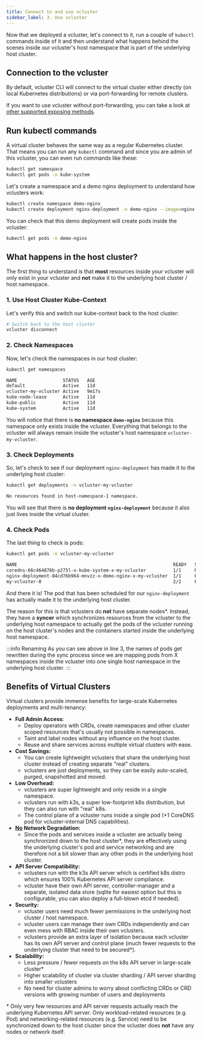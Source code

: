 ```yaml
---
title: Connect to and use vcluster
sidebar_label: 3. Use vcluster
---
```


Now that we deployed a vcluster, let's connect to it, run a couple of `kubectl` commands inside of it and then understand what happens behind the scenes inside our vcluster's host namespace that is part of the underlying host cluster.

## Connection to the vcluster

By default, vcluster CLI will connect to the virtual cluster either directly (on local Kubernetes distributions) or via port-forwarding for remote clusters.

If you want to use vcluster without port-forwarding, you can take a look at [other supported exposing methods](../operator/external-access.mdx).

## Run kubectl commands

A virtual cluster behaves the same way as a regular Kubernetes cluster. That means you can run any `kubectl` command and since you are admin of this vcluster, you can even run commands like these:
```bash
kubectl get namespace
kubectl get pods -n kube-system
```

Let's create a namespace and a demo nginx deployment to understand how vclusters work:
```bash
kubectl create namespace demo-nginx
kubectl create deployment nginx-deployment -n demo-nginx --image=nginx
```

You can check that this demo deployment will create pods inside the vcluster:
```bash
kubectl get pods -n demo-nginx
```

## What happens in the host cluster?
The first thing to understand is that **most** resources inside your vcluster will only exist in your vcluster and **not** make it to the underlying host cluster / host namespace.

### 1. Use Host Cluster Kube-Context
Let's verify this and switch our kube-context back to the host cluster:
```bash
# Switch back to the host cluster
vcluster disconnect
```

### 2. Check Namespaces
Now, let's check the namespaces in our host cluster:
```bash
kubectl get namespaces
```
```bash {3}
NAME                 STATUS   AGE
default              Active   11d
vcluster-my-vcluster Active   9m17s
kube-node-lease      Active   11d
kube-public          Active   11d
kube-system          Active   11d
```
You will notice that there is **no namespace `demo-nginx`** because this namespace only exists inside the vcluster. Everything that belongs to the vcluster will always remain inside the vcluster's host namespace `vcluster-my-vcluster`.

### 3. Check Deployments
So, let's check to see if our deployment `nginx-deployment` has made it to the underlying host cluster:
```bash
kubectl get deployments -n vcluster-my-vcluster
```
```bash
No resources found in host-namespace-1 namespace.
```

You will see that there is **no deployment `nginx-deployment`** because it also just lives inside the virtual cluster.

### 4. Check Pods
The last thing to check is pods:
```bash
kubectl get pods -n vcluster-my-vcluster
```

```bash {3}
NAME                                                          READY   STATUS    RESTARTS   AGE
coredns-66c464876b-p275l-x-kube-system-x-my-vcluster          1/1     Running   0          14m
nginx-deployment-84cd76b964-mnvzz-x-demo-nginx-x-my-vcluster  1/1     Running   0          10m
my-vcluster-0                                                 2/2     Running   0          14m
```

And there it is! The pod that has been scheduled for our `nginx-deployment` has actually made it to the underlying host cluster.

The reason for this is that vclusters do **not** have separate nodes\*. Instead, they have a **syncer** which synchronizes resources from the vcluster to the underlying host namespace to actually get the pods of the vcluster running on the host cluster's nodes and the containers started inside the underlying host namespace.

:::info Renaming
As you can see above in line 3, the names of pods get rewritten during the sync process since we are mapping pods from X namespaces inside the vcluster into one single host namespace in the underlying host cluster.
:::

## Benefits of Virtual Clusters
Virtual clusters provide immense benefits for large-scale Kubernetes deployments and multi-tenancy:
- **Full Admin Access**:
    - Deploy operators with CRDs, create namespaces and other cluster scoped resources that's usually not possible in namespaces.
    - Taint and label nodes without any influence on the host cluster.
    - Reuse and share services across multiple virtual clusters with ease.
- **Cost Savings:**
    - You can create lightweight vclusters that share the underlying host cluster instead of creating separate "real" clusters.
    - vclusters are just deployments, so they can be easily auto-scaled, purged, snapshotted and moved.
- **Low Overhead:**
    - vclusters are super lightweight and only reside in a single namespace.
    - vclusters run with k3s, a super low-footprint k8s distribution, but they can also run with "real" k8s.
    - The control plane of a vcluster runs inside a single pod (+1 CoreDNS pod for vcluster-internal DNS capabilities).
- **<u>No</u> Network Degradation:**
    - Since the pods and services inside a vcluster are actually being synchronized down to the host cluster\*, they are effectively using the underlying cluster's pod and service networking and are therefore not a bit slower than any other pods in the underlying host cluster.
- **API Server Compatibility:**
    - vclusters run with the k3s API server which is certified k8s distro which ensures 100% Kubernetes API server compliance.
    - vcluster have their own API server, controller-manager and a separate, isolated data store (sqlite for easiest option but this is configurable, you can also deploy a full-blown etcd if needed).
- **Security:**
    - vcluster users need much fewer permissions in the underlying host cluster / host namespace.
    - vcluster users can manage their own CRDs independently and can even mess with RBAC inside their own vclusters.
    - vclusters provide an extra layer of isolation because each vcluster has its own API server and control plane (much fewer requests to the underlying cluster that need to be secured\*).
- **Scalability:**
    - Less pressure / fewer requests on the k8s API server in large-scale cluster\*
    - Higher scalability of cluster via cluster sharding / API server sharding into smaller vclusters
    - No need for cluster admins to worry about conflicting CRDs or CRD versions with growing number of users and deployments

\* Only very few resources and API server requests actually reach the underlying Kubernetes API server. Only workload-related resources (e.g. Pod) and networking-related resources (e.g. Service) need to be synchronized down to the host cluster since the vcluster does **not** have any nodes or network itself.
